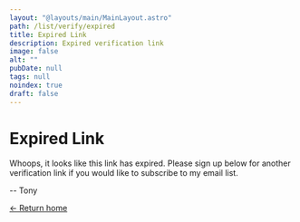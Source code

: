 ```yaml
---
layout: "@layouts/main/MainLayout.astro"
path: /list/verify/expired
title: Expired Link
description: Expired verification link
image: false
alt: ""
pubDate: null
tags: null
noindex: true
draft: false
---
```


# Expired Link

Whoops, it looks like this link has expired. Please sign up below for another
verification link if you would like to subscribe to my email list.

-- Tony

[&larr; Return home](/)
